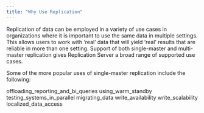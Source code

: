 ```yaml
---
title: "Why Use Replication"
---
```


<div id="why_replication" class="registered_link"></div>

Replication of data can be employed in a variety of use cases in organizations where it is important to use the same data in multiple settings. This allows users to work with ‘real’ data that will yield ‘real’ results that are reliable in more than one setting. Support of both single-master and multi-master replication gives Replication Server a broad range of supported use cases.

Some of the more popular uses of single-master replication include the following:

<div class="toctree" maxdepth="4">

offloading_reporting_and_bi_queries using_warm_standby testing_systems_in_parallel migrating_data write_availability write_scalability localized_data_access

</div>
